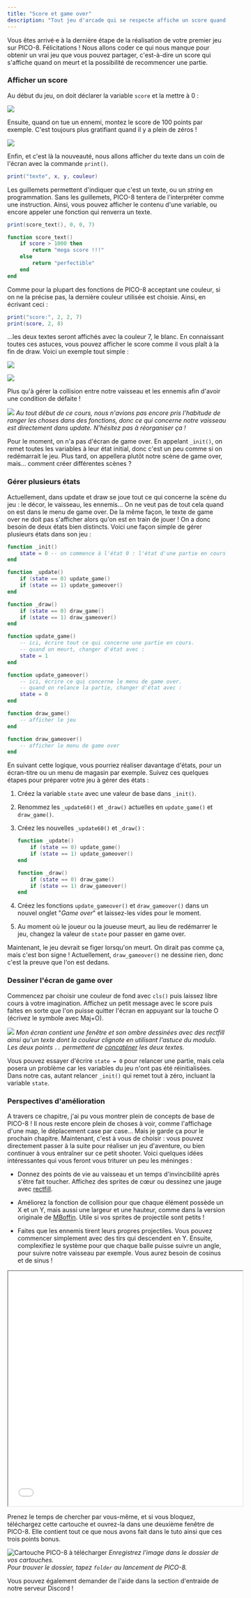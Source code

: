 ```yaml
---
title: "Score et game over"
description: "Tout jeu d'arcade qui se respecte affiche un score quand on meurt avec un bouton pour recommencer une partie."
---
```


Vous êtes arrivé·e à la dernière étape de la réalisation de votre premier jeu sur PICO-8. Félicitations ! Nous allons coder ce qui nous manque pour obtenir un vrai jeu que vous pouvez partager, c'est-à-dire un score qui s'affiche quand on meurt et la possibilité de recommencer une partie.

### Afficher un score

Au début du jeu, on doit déclarer la variable `score` et la mettre à 0 :

![](./score-0.png)

Ensuite, quand on tue un ennemi, montez le score de 100 points par exemple. C'est toujours plus gratifiant quand il y a plein de zéros !

![](./score-100.png)

Enfin, et c'est là la nouveauté, nous allons afficher du texte dans un coin de l'écran avec la commande `print()`.

```lua
print("texte", x, y, couleur)
```

Les guillemets permettent d'indiquer que c'est un texte, ou un *string* en programmation. Sans les guillemets, PICO-8 tentera de l'interpréter comme une instruction. Ainsi, vous pouvez afficher le contenu d'une variable, ou encore appeler une fonction qui renverra un texte.

```lua
print(score_text(), 0, 0, 7)

function score_text()
    if score > 1000 then
        return "mega score !!!"
    else
        return "perfectible"
    end
end
```

Comme pour la plupart des fonctions de PICO-8 acceptant une couleur, si on ne la précise pas, la dernière couleur utilisée est choisie. Ainsi, en écrivant ceci :

```lua
print("score:", 2, 2, 7)
print(score, 2, 8)
```

...les deux textes seront affichés avec la couleur 7, le blanc. En connaissant toutes ces astuces, vous pouvez afficher le score comme il vous plaît à la fin de draw. Voici un exemple tout simple :

![](./print-score.png)

![](./score-en-jeu.png)

Plus qu'à gérer la collision entre notre vaisseau et les ennemis afin d'avoir une condition de défaite !

![](./collision-ennemi-joueur.png)
*Au tout début de ce cours, nous n'avions pas encore pris l'habitude de ranger les choses dans des fonctions, donc ce qui concerne notre vaisseau est directement dans update. N'hésitez pas à réorganiser ça !*

Pour le moment, on n'a pas d'écran de game over. En appelant `_init()`, on remet toutes les variables à leur état initial, donc c'est un peu comme si on redémarrait le jeu. Plus tard, on appellera plutôt notre scène de game over, mais... comment créer différentes scènes ?

### Gérer plusieurs états

Actuellement, dans update et draw se joue tout ce qui concerne la scène du jeu : le décor, le vaisseau, les ennemis... On ne veut pas de tout cela quand on est dans le menu de game over. De la même façon, le texte de game over ne doit pas s'afficher alors qu'on est en train de jouer ! On a donc besoin de deux états bien distincts. Voici une façon simple de gérer plusieurs états dans son jeu :

```lua
function _init()
    state = 0 -- on commence à l'état 0 : l'état d'une partie en cours
end

function _update()
    if (state == 0) update_game()
    if (state == 1) update_gameover()
end

function _draw()
    if (state == 0) draw_game()
    if (state == 1) draw_gameover()
end

function update_game()
    -- ici, écrire tout ce qui concerne une partie en cours.
    -- quand on meurt, changer d'état avec :
    state = 1
end

function update_gameover()
    -- ici, écrire ce qui concerne le menu de game over.
    -- quand on relance la partie, changer d'état avec :
    state = 0
end

function draw_game()
    -- afficher le jeu
end

function draw_gameover()
    -- afficher le menu de game over
end
```

En suivant cette logique, vous pourriez réaliser davantage d'états, pour un écran-titre ou un menu de magasin par exemple. Suivez ces quelques étapes pour préparer votre jeu à gérer des états :

1. Créez la variable `state` avec une valeur de base dans `_init()`.

2. Renommez les `_update60()` et `_draw()` actuelles en `update_game()` et `draw_game()`.

3. Créez les nouvelles `_update60()` et `_draw()` :

    ```lua
    function _update()
        if (state == 0) update_game()
        if (state == 1) update_gameover()
    end

    function _draw()
        if (state == 0) draw_game()
        if (state == 1) draw_gameover()
    end
    ```

4. Créez les fonctions `update_gameover()` et `draw_gameover()` dans un nouvel onglet "*Game over*" et laissez-les vides pour le moment.

5. Au moment où le joueur ou la joueuse meurt, au lieu de redémarrer le jeu, changez la valeur de `state` pour passer en game over.

Maintenant, le jeu devrait se figer lorsqu'on meurt. On dirait pas comme ça, mais c'est bon signe ! Actuellement, `draw_gameover()` ne dessine rien, donc c'est la preuve que l'on est dedans.

### Dessiner l'écran de game over

Commencez par choisir une couleur de fond avec `cls()` puis laissez libre cours à votre imagination. Affichez un petit message avec le score puis faites en sorte que l'on puisse quitter l'écran en appuyant sur la touche O (écrivez le symbole avec Maj+O).

![](./game-over.png)
*Mon écran contient une fenêtre et son ombre dessinées avec des rectfill ainsi qu'un texte dont la couleur clignote en utilisant l'astuce du modulo. Les deux points `..` permettent de [concaténer](https://www.lua.org/pil/3.4.html) les deux textes.*

Vous pouvez essayer d'écrire `state = 0` pour relancer une partie, mais cela posera un problème car les variables du jeu n'ont pas été réinitialisées. Dans notre cas, autant relancer `_init()` qui remet tout à zéro, incluant la variable `state`.

### Perspectives d'amélioration

A travers ce chapitre, j'ai pu vous montrer plein de concepts de base de PICO-8 ! Il nous reste encore plein de choses à voir, comme l'affichage d'une map, le déplacement case par case... Mais je garde ça pour le prochain chapitre. Maintenant, c'est à vous de choisir : vous pouvez directement passer à la suite pour réaliser un jeu d'aventure, ou bien continuer à vous entraîner sur ce petit shooter. Voici quelques idées intéressantes qui vous feront vous triturer un peu les méninges :

- Donnez des points de vie au vaisseau et un temps d'invincibilité après s'être fait toucher. Affichez des sprites de cœur ou dessinez une jauge avec [rectfill](https://www.lexaloffle.com/dl/docs/pico-8_manual.html#RECT).

- Améliorez la fonction de collision pour que chaque élément possède un X et un Y, mais aussi une largeur et une hauteur, comme dans la version originale de [MBoffin](https://mboffin.itch.io/pico8-overlap). Utile si vos sprites de projectile sont petits !

- Faites que les ennemis tirent leurs propres projectiles. Vous pouvez commencer simplement avec des tirs qui descendent en Y. Ensuite, complexifiez le système pour que chaque balle puisse suivre un angle, pour suivre notre vaisseau par exemple. Vous aurez besoin de cosinus et de sinus !

<iframe width="538" height="539"
  src="/jeux-pico-8/space-shooter/index.html">
</iframe>

Prenez le temps de chercher par vous-même, et si vous bloquez, téléchargez cette cartouche et ouvrez-la dans une deuxième fenêtre de PICO-8. Elle contient tout ce que nous avons fait dans le tuto ainsi que ces trois points bonus.

![Cartouche PICO-8 à télécharger](./space-shooter.p8.png)
*Enregistrez l'image dans le dossier de vos cartouches.<br/>Pour trouver le dossier, tapez `folder` au lancement de PICO-8.*

Vous pouvez également demander de l'aide dans la section d'entraide de notre serveur Discord !
